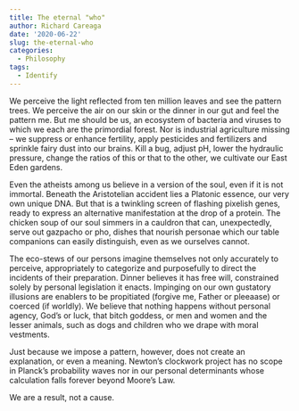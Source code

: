 ```yaml
---
title: The eternal "who"
author: Richard Careaga
date: '2020-06-22'
slug: the-eternal-who
categories:
  - Philosophy
tags:
  - Identify
---
```

We perceive the light reflected from ten million leaves and see the pattern trees. We perceive the air on our skin or the dinner in our gut and feel the pattern me. But me should be us, an ecosystem of bacteria and viruses to which we each are the primordial forest. Nor is industrial agriculture missing – we suppress or enhance fertility, apply pesticides and fertilizers and sprinkle fairy dust into our brains. Kill a bug, adjust pH, lower the hydraulic pressure, change the ratios of this or that to the other, we cultivate our East Eden gardens.

Even the atheists among us believe in a version of the soul, even if it is not immortal. Beneath the Aristotelian accident lies a Platonic essence, our very own unique DNA. But that is a twinkling screen of flashing pixelish genes, ready to express an alternative manifestation at the drop of a protein. The chicken soup of our soul simmers in a cauldron that can, unexpectedly, serve out gazpacho or pho, dishes that nourish personae which our table companions can easily distinguish, even as we ourselves cannot.

The eco-stews of our persons imagine themselves not only accurately to perceive, appropriately to categorize and purposefully to direct the incidents of their preparation. Dinner believes it has free will, constrained solely by personal legislation it enacts. Impinging on our own gustatory illusions are enablers to be propitiated (forgive me, Father or pleeaase) or coerced (if worldly). We believe that nothing happens without personal agency, God's or luck, that bitch goddess, or men and women and the lesser animals, such as dogs and children who we drape with moral vestments.

Just because we impose a pattern, however, does not create an explanation, or even a meaning. Newton's clockwork project has no scope in Planck's probability waves nor in our personal determinants whose calculation falls forever beyond Moore's Law.

We are a result, not a cause.